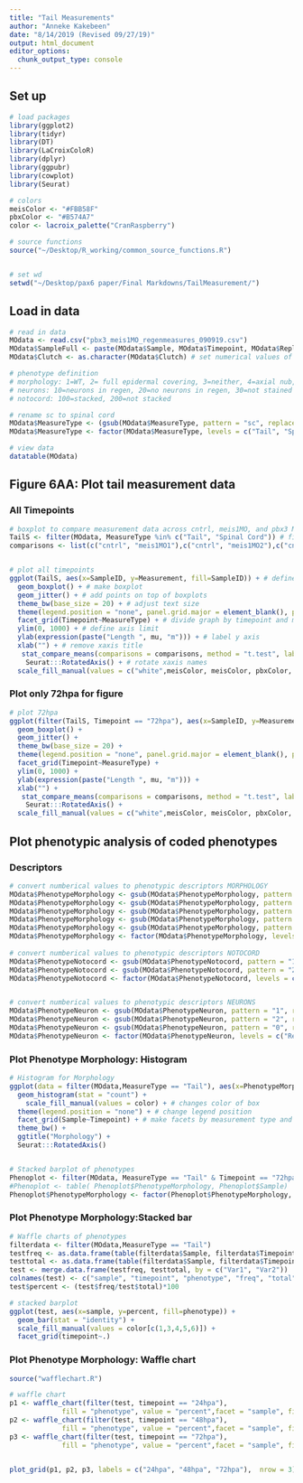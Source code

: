 ```yaml
---
title: "Tail Measurements"
author: "Anneke Kakebeen"
date: "8/14/2019 (Revised 09/27/19)"
output: html_document
editor_options: 
  chunk_output_type: console
---
```


## Set up 
```r

# load packages 
library(ggplot2)
library(tidyr)
library(DT)
library(LaCroixColoR)
library(dplyr)
library(ggpubr)
library(cowplot)
library(Seurat)

# colors 
meisColor <- "#FBB58F"
pbxColor <- "#B574A7"
color <- lacroix_palette("CranRaspberry")

# source functions
source("~/Desktop/R_working/common_source_functions.R")


# set wd
setwd("~/Desktop/pax6 paper/Final Markdowns/TailMeasurement/")

```

## Load in data
```r

# read in data
MOdata <- read.csv("pbx3_meis1MO_regenmeasures_090919.csv")
MOdata$SampleFull <- paste(MOdata$Sample, MOdata$Timepoint, MOdata$Replicate, MOdata$Clutch, sep = ".") # make column with sampleID
MOdata$Clutch <- as.character(MOdata$Clutch) # set numerical values of clutch as a character 

# phenotype definition
# morphology: 1=WT, 2= full epidermal covering, 3=neither, 4=axial nub, 5=axial no fin
# neurons: 10=neurons in regen, 20=no neurons in regen, 30=not stained
# notocord: 100=stacked, 200=not stacked

# rename sc to spinal cord
MOdata$MeasureType <- (gsub(MOdata$MeasureType, pattern = "sc", replacement = "Spinal Cord"))
MOdata$MeasureType <- factor(MOdata$MeasureType, levels = c("Tail", "Spinal Cord", "Spinal Cord_width")) # factor measurement type for plot 

# view data
datatable(MOdata)

```

## Figure 6AA: Plot tail measurement data
### All Timepoints
```r

# boxplot to compare measurement data across cntrl, meis1MO, and pbx3 MO 
TailS <- filter(MOdata, MeasureType %in% c("Tail", "Spinal Cord")) # filter table for only tail and spinal cord measurements
comparisons <- list(c("cntrl", "meis1MO1"),c("cntrl", "meis1MO2"),c("cntrl", "pbx3MO1"),c("cntrl", "pbx3MO2")) # define comparisons for statistics


# plot all timepoints
ggplot(TailS, aes(x=SampleID, y=Measurement, fill=SampleID)) + # define dataframe and paramters
  geom_boxplot() + # make boxplot
  geom_jitter() + # add points on top of boxplots
  theme_bw(base_size = 20) + # adjust text size
  theme(legend.position = "none", panel.grid.major = element_blank(), panel.grid.minor = element_blank()) + # adjust graph look (remove gridlines)
  facet_grid(Timepoint~MeasureType) + # divide graph by timepoint and measurement type
  ylim(0, 1000) + # define axis limit
  ylab(expression(paste("Length ", mu, "m"))) + # label y axis
  xlab("") + # remove xaxis title
   stat_compare_means(comparisons = comparisons, method = "t.test", label.y = c(750, 825, 900, 970), label = "p.signif") + # add statistical test
    Seurat:::RotatedAxis() + # rotate xaxis names
  scale_fill_manual(values = c("white",meisColor, meisColor, pbxColor, pbxColor)) # call fill colors


```

### Plot only 72hpa for figure
```r

# plot 72hpa
ggplot(filter(TailS, Timepoint == "72hpa"), aes(x=SampleID, y=Measurement, fill=SampleID)) +
  geom_boxplot() +
  geom_jitter() +
  theme_bw(base_size = 20) +
  theme(legend.position = "none", panel.grid.major = element_blank(), panel.grid.minor = element_blank(), axis.text.x = element_text(colour = "black"), axis.text.y = element_text(colour = "black")) +
  facet_grid(Timepoint~MeasureType) +
  ylim(0, 1000) +
  ylab(expression(paste("Length ", mu, "m"))) +
  xlab("") +
   stat_compare_means(comparisons = comparisons, method = "t.test", label.y = c(750, 825, 900, 975), label = "p.signif") +
    Seurat:::RotatedAxis() +
  scale_fill_manual(values = c("white",meisColor, meisColor, pbxColor, pbxColor))


```


## Plot phenotypic analysis of coded phenotypes
### Descriptors
```r

# convert numberical values to phenotypic descriptors MORPHOLOGY
MOdata$PhenotypeMorphology <- gsub(MOdata$PhenotypeMorphology, pattern = "1", replacement = "Wild-type") 
MOdata$PhenotypeMorphology <- gsub(MOdata$PhenotypeMorphology, pattern = "2", replacement = "FinCoverage")
MOdata$PhenotypeMorphology <- gsub(MOdata$PhenotypeMorphology, pattern = "3", replacement = "Other")
MOdata$PhenotypeMorphology <- gsub(MOdata$PhenotypeMorphology, pattern = "4", replacement = "AxialNub")
MOdata$PhenotypeMorphology <- gsub(MOdata$PhenotypeMorphology, pattern = "5", replacement = "AxialSpike(SansFin)")
MOdata$PhenotypeMorphology <- factor(MOdata$PhenotypeMorphology, levels = c("Wild-type", "AxialNub", "FinCoverage", "AxialSpike(SansFin)", "Other"))
  
# convert numberical values to phenotypic descriptors NOTOCORD
MOdata$PhenotypeNotocord <- gsub(MOdata$PhenotypeNotocord, pattern = "1", replacement = "Stacked") 
MOdata$PhenotypeNotocord <- gsub(MOdata$PhenotypeNotocord, pattern = "2", replacement = "NotStacked")
MOdata$PhenotypeNotocord <- factor(MOdata$PhenotypeNotocord, levels = c("Stacked", "NotStacked"))


# convert numberical values to phenotypic descriptors NEURONS
MOdata$PhenotypeNeuron <- gsub(MOdata$PhenotypeNeuron, pattern = "1", replacement = "Regen") 
MOdata$PhenotypeNeuron <- gsub(MOdata$PhenotypeNeuron, pattern = "2", replacement = "NotInRegen")
MOdata$PhenotypeNeuron <- gsub(MOdata$PhenotypeNeuron, pattern = "0", replacement = "NoStain")
MOdata$PhenotypeNeuron <- factor(MOdata$PhenotypeNeuron, levels = c("Regen", "NotInRegen", "NoStain"))

```

### Plot Phenotype Morphology: Histogram
```r

# Histogram for Morphology
ggplot(data = filter(MOdata,MeasureType == "Tail"), aes(x=PhenotypeMorphology, fill=PhenotypeMorphology)) +
  geom_histogram(stat = "count") +
    scale_fill_manual(values = color) + # changes color of box 
  theme(legend.position = "none") + # change legend position
  facet_grid(Sample~Timepoint) + # make facets by measurement type and timepoint
  theme_bw() +
  ggtitle("Morphology") +
  Seurat:::RotatedAxis()


# Stacked barplot of phenotypes
Phenoplot <- filter(MOdata, MeasureType == "Tail" & Timepoint == "72hpa")
#Phenoplot <- table( Phenoplot$PhenotypeMorphology, Phenoplot$Sample)
Phenoplot$PhenotypeMorphology <- factor(Phenoplot$PhenotypeMorphology, levels = c("Wild-type", "AxialNub", "FinCoverage", "AxialSpike(SansFin)", "Other"))

```


### Plot Phenotype Morphology:Stacked bar
```r
# Waffle charts of phenotypes
filterdata <- filter(MOdata,MeasureType == "Tail")
testfreq <- as.data.frame(table(filterdata$Sample, filterdata$Timepoint, filterdata$PhenotypeMorphology))
testtotal <- as.data.frame(table(filterdata$Sample, filterdata$Timepoint))
test <- merge.data.frame(testfreq, testtotal, by = c("Var1", "Var2"))
colnames(test) <- c("sample", "timepoint", "phenotype", "freq", "total")
test$percent <- (test$freq/test$total)*100

# stacked barplot
ggplot(test, aes(x=sample, y=percent, fill=phenotype)) +
  geom_bar(stat = "identity") +
  scale_fill_manual(values = color[c(1,3,4,5,6)]) +
  facet_grid(timepoint~.)
```

### Plot Phenotype Morphology: Waffle chart
```r
source("wafflechart.R")

# waffle chart
p1 <- waffle_chart(filter(test, timepoint == "24hpa"), 
             fill = "phenotype", value = "percent",facet = "sample", fill_colors = color[c(1,3,4,5,6)]) 
p2 <- waffle_chart(filter(test, timepoint == "48hpa"), 
             fill = "phenotype", value = "percent",facet = "sample", fill_colors = color[c(1,3,4,5,6)]) 
p3 <- waffle_chart(filter(test, timepoint == "72hpa"), 
             fill = "phenotype", value = "percent",facet = "sample", fill_colors = color[c(1,3,4,5,6)]) 


plot_grid(p1, p2, p3, labels = c("24hpa", "48hpa", "72hpa"),  nrow = 3)



```

